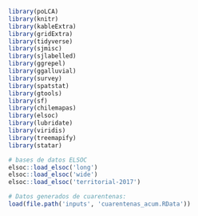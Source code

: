
```r
library(poLCA)
library(knitr)
library(kableExtra)
library(gridExtra)
library(tidyverse)
library(sjmisc)
library(sjlabelled)
library(ggrepel)
library(ggalluvial)
library(survey)
library(spatstat)
library(gtools)
library(sf)
library(chilemapas)
library(elsoc)
library(lubridate)
library(viridis)
library(treemapify)
library(statar)

```

```r

# bases de datos ELSOC
elsoc::load_elsoc('long')
elsoc::load_elsoc('wide')
elsoc::load_elsoc('territorial-2017')

# Datos generados de cuarentenas:
load(file.path('inputs', 'cuarentenas_acum.RData'))

```

